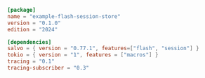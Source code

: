 ```toml  title="flash-session-store/Cargo.toml"
[package]
name = "example-flash-session-store"
version = "0.1.0"
edition = "2024"

[dependencies]
salvo = { version = "0.77.1", features=["flash", "session"] }
tokio = { version = "1", features = ["macros"] }
tracing = "0.1"
tracing-subscriber = "0.3"

```